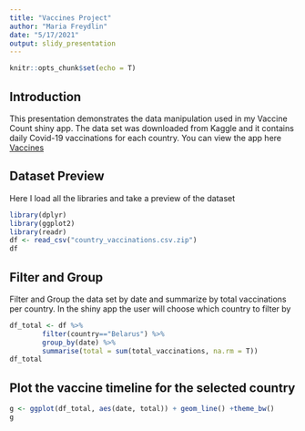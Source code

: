 ```yaml
---
title: "Vaccines Project"
author: "Maria Freydlin"
date: "5/17/2021"
output: slidy_presentation
---
```


```r
knitr::opts_chunk$set(echo = T)
```

## Introduction

This presentation demonstrates the data manipulation used in my Vaccine Count shiny app. The data set was downloaded from Kaggle and it contains daily Covid-19 vaccinations for each country. You can view the app here [Vaccines](https://mariafreydlin.shinyapps.io/vaccines/)

## Dataset Preview

Here I load all the libraries and take a preview of the dataset

```r

library(dplyr)
library(ggplot2)
library(readr)
df <- read_csv("country_vaccinations.csv.zip")
df
```
## Filter and Group
Filter and Group the data set by date and summarize by total vaccinations per country. In the shiny app the user will choose which country to filter by
```r
df_total <- df %>% 
        filter(country=="Belarus") %>%
        group_by(date) %>%
        summarise(total = sum(total_vaccinations, na.rm = T))
df_total
```

## Plot the vaccine timeline for the selected country

```r
g <- ggplot(df_total, aes(date, total)) + geom_line() +theme_bw()
g

```

